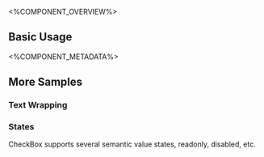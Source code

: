
<%COMPONENT_OVERVIEW%>

## Basic Usage
<Basic />

<%COMPONENT_METADATA%>

## More Samples

### Text Wrapping
<Wrapping />

### States
CheckBox supports several semantic value states, readonly, disabled, etc.

<States />
